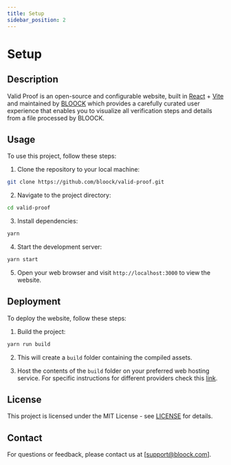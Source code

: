 ```yaml
---
title: Setup
sidebar_position: 2
---
```


# Setup

## Description

Valid Proof is an open-source and configurable website, built in [React](https://react.dev/) + [Vite](https://vitejs.dev/) and maintained by [BLOOCK](https://www.bloock.com/) which provides a carefully curated user experience that enables you to visualize all verification steps and details from a file processed by BLOOCK.

## Usage

To use this project, follow these steps:

1. Clone the repository to your local machine:

```bash
git clone https://github.com/bloock/valid-proof.git
```

2. Navigate to the project directory:

```bash
cd valid-proof
```

3. Install dependencies:

```bash
yarn
```

4. Start the development server:

```bash
yarn start
```

5. Open your web browser and visit `http://localhost:3000` to view the website.

## Deployment

To deploy the website, follow these steps:

1. Build the project:

```bash
yarn run build
```

2. This will create a `build` folder containing the compiled assets.

3. Host the contents of the `build` folder on your preferred web hosting service. For specific instructions for different providers check this [link](https://vitejs.dev/guide/static-deploy).

## License

This project is licensed under the MIT License - see [LICENSE](LICENSE) for details.

## Contact

For questions or feedback, please contact us at [support@bloock.com].
